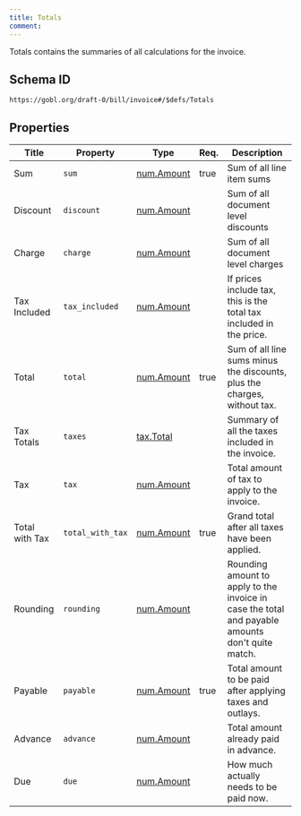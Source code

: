 ```yaml
---
title: Totals
comment: 
---
```


Totals contains the summaries of all calculations for the invoice.

## Schema ID

`https://gobl.org/draft-0/bill/invoice#/$defs/Totals`

## Properties

| Title          | Property         | Type                              | Req. | Description                                                                                      |
|----------------|------------------|-----------------------------------|------|--------------------------------------------------------------------------------------------------|
| Sum            | `sum`            | [num.Amount](/draft-0/num/amount) | true | Sum of all line item sums                                                                        |
| Discount       | `discount`       | [num.Amount](/draft-0/num/amount) |      | Sum of all document level discounts                                                              |
| Charge         | `charge`         | [num.Amount](/draft-0/num/amount) |      | Sum of all document level charges                                                                |
| Tax Included   | `tax_included`   | [num.Amount](/draft-0/num/amount) |      | If prices include tax, this is the total tax included in the price.                              |
| Total          | `total`          | [num.Amount](/draft-0/num/amount) | true | Sum of all line sums minus the discounts, plus the charges, without tax.                         |
| Tax Totals     | `taxes`          | [tax.Total](/draft-0/tax/total)   |      | Summary of all the taxes included in the invoice.                                                |
| Tax            | `tax`            | [num.Amount](/draft-0/num/amount) |      | Total amount of tax to apply to the invoice.                                                     |
| Total with Tax | `total_with_tax` | [num.Amount](/draft-0/num/amount) | true | Grand total after all taxes have been applied.                                                   |
| Rounding       | `rounding`       | [num.Amount](/draft-0/num/amount) |      | Rounding amount to apply to the invoice in case the total and payable amounts don't quite match. |
| Payable        | `payable`        | [num.Amount](/draft-0/num/amount) | true | Total amount to be paid after applying taxes and outlays.                                        |
| Advance        | `advance`        | [num.Amount](/draft-0/num/amount) |      | Total amount already paid in advance.                                                            |
| Due            | `due`            | [num.Amount](/draft-0/num/amount) |      | How much actually needs to be paid now.                                                          |

